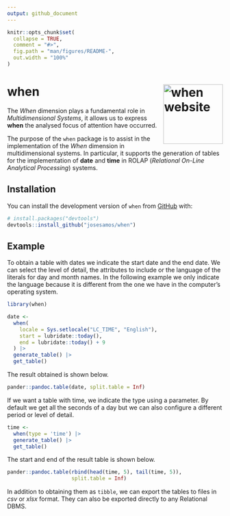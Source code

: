 ```yaml
---
output: github_document
---
```


<!-- README.md is generated from README.Rmd. Please edit that file -->

```r
knitr::opts_chunk$set(
  collapse = TRUE,
  comment = "#>",
  fig.path = "man/figures/README-",
  out.width = "100%"
)
```

# when <a href="https://josesamos.github.io/when/"><img src="man/figures/logo.png" align="right" height="139" alt="when website" /></a>

<!-- badges: start -->
<!-- badges: end -->

The *When* dimension plays a fundamental role in *Multidimensional Systems*, it allows us to express **when** the analysed focus of attention have occurred.

The purpose of the `when` package is to assist in the implementation of the *When* dimension in multidimensional systems. In particular, it supports the generation of tables for the implementation of **date** and **time** in ROLAP (*Relational On-Line Analytical Processing*) systems.

## Installation

You can install the development version of `when` from [GitHub](https://github.com/) with:

``` r
# install.packages("devtools")
devtools::install_github("josesamos/when")
```

## Example

To obtain a table with dates we indicate the start date and the end date. We can select the level of detail, the attributes to include or the language of the literals for day and month names. In the following example we only indicate the language because it is different from the one we have in the computer's operating system.

```r
library(when)

date <-
  when(
    locale = Sys.setlocale("LC_TIME", "English"),
    start = lubridate::today(),
    end = lubridate::today() + 9
  ) |>
  generate_table() |>
  get_table()
```

The result obtained is shown below.

```r
pander::pandoc.table(date, split.table = Inf)
```

If we want a table with time, we indicate the type using a parameter. By default we get all the seconds of a day but we can also configure a different period or level of detail.

```r
time <-
  when(type = 'time') |>
  generate_table() |>
  get_table()
```

The start and end of the result table is shown below.

```r
pander::pandoc.table(rbind(head(time, 5), tail(time, 5)),
                     split.table = Inf)
```

In addition to obtaining them as `tibble`, we can export the tables to files in *csv* or *xlsx* format. They can also be exported directly to any Relational DBMS.
